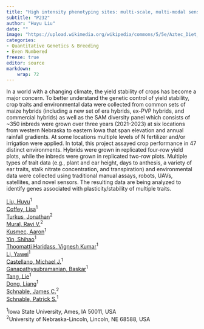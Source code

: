 ```yaml
---
title: "High intensity phenotyping sites: multi-scale, multi-modal sensing to identify the genetic regulation of plasticity/phenotypic stability."
subtitle: "P232"
author: "Huyu Liu"
date: ""
image: "https://upload.wikimedia.org/wikipedia/commons/5/5e/Aztec_Diet_Basket_of_Corn_%289755332575%29.jpg"
categories: 
- Quantitative Genetics & Breeding
- Even Numbered
freeze: true
editor: source
markdown: 
    wrap: 72
---
```


In a world with a changing climate, the yield stability of crops has become a major concern. To better understand the genetic control of yield stability, crop traits and environmental data were collected from common sets of maize hybrids (including a new set of era hybrids, ex-PVP hybrids, and commercial hybrids) as well as the SAM diversity panel which consists of ~350 inbreds were grown over three years (2021-2023) at six locations from western Nebraska to eastern Iowa that span elevation and annual rainfall gradients. At some locations multiple levels of N fertilizer and/or irrigation were applied. In total, this project assayed crop performance in 47 distinct environments. Hybrids were grown in replicated four-row yield plots, while the inbreds were grown in replicated two-row plots. Multiple types of trait data (e.g., plant and ear height, days to anthesis, a variety of ear traits, stalk nitrate concentration, and transpiration) and environmental data were collected using traditional manual assays, robots, UAVs, satellites, and novel sensors. The resulting data are being analyzed to identify genes associated with plasticity/stability of multiple traits.

<a href='mailto:huyu@iastate.edu'>Liu, Huyu</a><sup>1</sup><br><a href='mailto:lmcoffey@iastate.edu'>Coffey, Lisa</a><sup>1</sup><br><a href='mailto:jturkus2@unl.edu'>Turkus, Jonathan</a><sup>2</sup><br><a href='mailto:rmural2@unl.edu'>Mural, Ravi V.</a><sup>2</sup><br><a href='mailto:amkusmec@iastate.edu'>Kusmec, Aaron</a><sup>1</sup><br><a href='mailto:shihaoy@iastate.edu'>Yin, Shihao</a><sup>1</sup><br><a href='mailto:vignesh@iastate.edu'>Thoomatti Haridass, Vignesh Kumar</a><sup>1</sup><br><a href='mailto:yaweil@iastate.edu'>Li, Yawei</a><sup>1</sup><br><a href='mailto:castelmj@iastate.edu'>Castellano, Michael J.</a><sup>1</sup><br><a href='mailto:baskarg@iastate.edu'>Ganapathysubramanian, Baskar</a><sup>1</sup><br><a href='mailto:lietang@iastate.edu'>Tang, Lie</a><sup>1</sup><br><a href='mailto:ldong@iastate.edu'>Dong, Liang</a><sup>1</sup><br><a href='mailto:schnable@unl.edu'>Schnable, James C.</a><sup>2</sup><br><a href='mailto:schnable@iastate.edu'>Schnable, Patrick S.</a><sup>1</sup><br>

<sup>1</sup>Iowa State University, Ames, IA 50011, USA<br><sup>2</sup>University of Nebraska-Lincoln, Lincoln, NE 68588, USA<br>